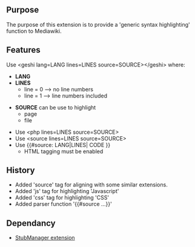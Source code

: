 {{Extension
|name        = geshi
|status      = stable
|type        = other
|author      = [[user:jldupont|Jean-Lou Dupont]]
|image       =
|version     = 1.0.0
|update      =
|mediawiki   = tested on 1.10 but probably works with a earlier versions
|download    = [http://bizzwiki.googlecode.com/svn/trunk/BizzWiki/extensions/Geshi/ SVN]
|readme      =
|changelog   = See SVN ($Id: geshi.php 781 2007-09-15 19:54:24Z jeanlou.dupont $)
|description = 
|parameters  =
|rights      =
|example     =
}}
== Purpose ==
The purpose of this extension is to provide a 'generic syntax highlighting' function to Mediawiki.

== Features ==
Use <nowiki><geshi lang=LANG lines=LINES source=SOURCE></geshi></nowiki> where:
* <b>LANG</b>
* <b>LINES</b>
** line = 0 --> no line numbers
** line = 1 --> line numbers included

* <b>SOURCE</b> can be use to highlight
** page
** file

* Use <nowiki><php lines=LINES source=SOURCE></nowiki>
* Use <nowiki><source lines=LINES source=SOURCE></nowiki>
* Use <nowiki>{{#source: LANG|LINES| CODE }}</nowiki>
** HTML tagging must be enabled

== History ==
* Added 'source' tag for aligning with some similar extensions.
* Added 'js' tag for highlighting 'Javascript'
* Added 'css' tag for highlighting 'CSS'
* Added parser function '{{#source ...}}'

== Dependancy ==
* [[Extension:StubManager|StubManager extension]]

{{Pear|geshi}}
